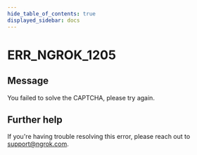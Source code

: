 ```yaml
---
hide_table_of_contents: true
displayed_sidebar: docs
---
```



# ERR_NGROK_1205

## Message

You failed to solve the CAPTCHA, please try again.

<ErrorDetails error="err_ngrok_1205" />

## Further help

If you're having trouble resolving this error, please reach out to [support@ngrok.com](mailto:support@ngrok.com?subject=Help%20with%20ERR_NGROK_1205).
